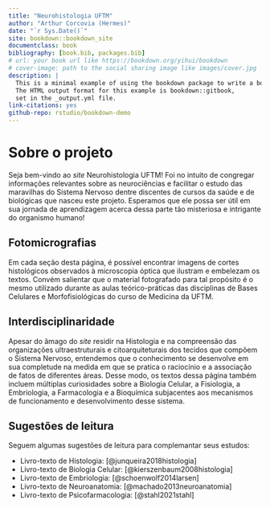 ```yaml
--- 
title: "Neurohistologia UFTM"
author: "Arthur Corcovia (Hermes)"
date: "`r Sys.Date()`"
site: bookdown::bookdown_site
documentclass: book
bibliography: [book.bib, packages.bib]
# url: your book url like https://bookdown.org/yihui/bookdown
# cover-image: path to the social sharing image like images/cover.jpg
description: |
  This is a minimal example of using the bookdown package to write a book.
  The HTML output format for this example is bookdown::gitbook,
  set in the _output.yml file.
link-citations: yes
github-repo: rstudio/bookdown-demo
---
```


# Sobre o projeto

Seja bem-vindo ao _site_ Neurohistologia UFTM! Foi no intuito de congregar informações relevantes sobre as neurociências e facilitar o estudo das maravilhas do Sistema Nervoso dentre discentes de cursos da saúde e de biológicas que nasceu este projeto. Esperamos que ele possa ser útil em sua jornada de aprendizagem acerca dessa parte tão misteriosa e intrigante do organismo humano! 

## Fotomicrografias

Em cada seção desta página, é possível encontrar imagens de cortes histológicos observados à microscopia óptica que ilustram e embelezam os textos. Convém salientar que o material fotografado para tal propósito é o mesmo utilizado durante as aulas teórico-práticas das disciplinas de Bases Celulares e Morfofisiológicas do curso de Medicina da UFTM.

## Interdisciplinaridade

Apesar do âmago do _site_ residir na Histologia e na compreensão das organizações ultraestruturais e citoarquiteturais dos tecidos que compõem o Sistema Nervoso, entendemos que o conhecimento se desenvolve em sua completude na medida em que se pratica o raciocínio e a associação de fatos de diferentes áreas. Desse modo, os textos dessa página também incluem múltiplas curiosidades sobre a Biologia Celular, a Fisiologia, a Embriologia, a Farmacologia e a Bioquímica subjacentes aos mecanismos de funcionamento e desenvolvimento desse sistema.

## Sugestões de leitura

Seguem algumas sugestões de leitura para complemantar seus estudos:

- Livro-texto de Histologia: [@junqueira2018histologia]
- Livro-texto de Biologia Celular: [@kierszenbaum2008histologia]
- Livro-texto de Embriologia: [@schoenwolf2014larsen]
- Livro-texto de Neuroanatomia: [@machado2013neuroanatomia]
- Livro-texto de Psicofarmacologia: [@stahl2021stahl]